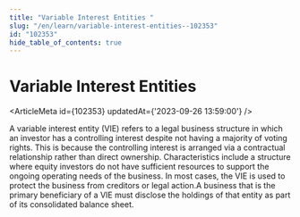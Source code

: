 ```yaml
---
title: "Variable Interest Entities "
slug: "/en/learn/variable-interest-entities--102353"
id: "102353"
hide_table_of_contents: true
---
```



# Variable Interest Entities 

<ArticleMeta id={102353} updatedAt={'2023-09-26 13:59:00'} />
<div className='border-solid border-b border-t-0 my-4 border-[var(--ifm-color-gray-300)]' />

A variable interest entity (VIE) refers to a legal business structure in which an investor has a controlling interest despite not having a majority of voting rights. This is because the controlling interest is arranged via a contractual relationship rather than direct ownership. Characteristics include a structure where equity investors do not have sufficient resources to support the ongoing operating needs of the business. In most cases, the VIE is used to protect the business from creditors or legal action.A business that is the primary beneficiary of a VIE must disclose the holdings of that entity as part of its consolidated balance sheet.
